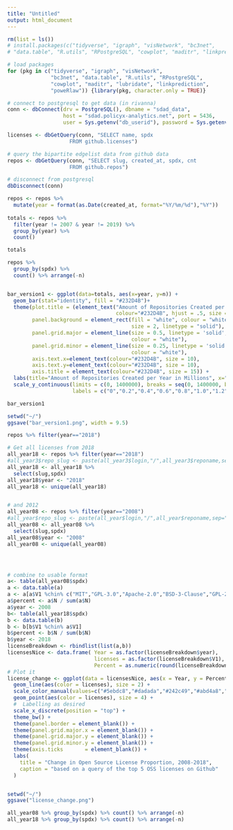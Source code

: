 ```yaml
---
title: "Untitled"
output: html_document
---
```


```r
rm(list = ls())
# install.packages(c("tidyverse", "igraph", "visNetwork", "bc3net", 
# "data.table", "R.utils", "RPostgreSQL", "cowplot", "maditr", "linkprediction", "poweRlaw"))

# load packages 
for (pkg in c("tidyverse", "igraph", "visNetwork", 
              "bc3net", "data.table", "R.utils", "RPostgreSQL",
              "cowplot", "maditr", "lubridate", "linkprediction", 
              "poweRlaw")) {library(pkg, character.only = TRUE)}

# connect to postgresql to get data (in rivanna)
conn <- dbConnect(drv = PostgreSQL(), dbname = "sdad_data", 
                  host = "sdad.policyx-analytics.net", port = 5436, 
                  user = Sys.getenv("db_userid"), password = Sys.getenv("db_pwd"))

licenses <- dbGetQuery(conn, "SELECT name, spdx 
                    FROM github.licenses")

# query the bipartite edgelist data from github data  
repos <- dbGetQuery(conn, "SELECT slug, created_at, spdx, cnt 
                    FROM github.repos")

# disconnect from postgresql
dbDisconnect(conn)
```

```r
repos <- repos %>% 
  mutate(year = format(as.Date(created_at, format="%Y/%m/%d"),"%Y")) 
  
totals <- repos %>% 
  filter(year != 2007 & year != 2019) %>%
  group_by(year) %>% 
  count() 

totals

repos %>% 
  group_by(spdx) %>% 
  count() %>% arrange(-n)



```

```r
bar_version1 <- ggplot(data=totals, aes(x=year, y=n)) +
  geom_bar(stat="identity", fill = "#232D4B")+
  theme(plot.title = (element_text("Amount of Repositories Created per Year in Millions", 
                                   colour="#232D4B", hjust = .5, size = 15)),
        panel.background = element_rect(fill = "white", colour = "white",
                                        size = 2, linetype = "solid"),
        panel.grid.major = element_line(size = 0.5, linetype = 'solid',
                                        colour = "white"),
        panel.grid.minor = element_line(size = 0.25, linetype = 'solid',
                                        colour = "white"),
        axis.text.x=element_text(colour="#232D4B", size = 10),
        axis.text.y=element_text(colour="#232D4B", size = 10),
        axis.title = element_text(colour="#232D4B", size = 15)) + 
  labs(title="Amount of Repositories Created per Year in Millions", x="Year", y = "Amount in Millions") +
  scale_y_continuous(limits = c(0, 1400000), breaks = seq(0, 1400000, by = 200000),
                     labels = c("0","0.2","0.4","0.6","0.8","1.0","1.2","1.4")) 

bar_version1

setwd("~/")
ggsave("bar_version1.png", width = 9.5)


```

```r

repos %>% filter(year=="2018")

# Get all licenses from 2018
all_year18 <- repos %>% filter(year=="2018")
#all_year3$repo_slug <- paste(all_year3$login,"/",all_year3$reponame,sep="")
all_year18 <- all_year18 %>%
  select(slug,spdx)
all_year18$year <- "2018"
all_year18 <- unique(all_year18)


# and 2012
all_year08 <- repos %>% filter(year=="2008")
#all_year$repo_slug <- paste(all_year$login,"/",all_year$reponame,sep="")
all_year08 <- all_year08 %>%
  select(slug,spdx)
all_year08$year <- "2008"
all_year08 <- unique(all_year08)




# combine to usable format
a<- table(all_year08$spdx)
a <- data.table(a)
a <- a[a$V1 %chin% c("MIT","GPL-3.0","Apache-2.0","BSD-3-Clause","GPL-2.0")]
a$percent <- a$N / sum(a$N)
a$year <- 2008
b<- table(all_year18$spdx)
b <- data.table(b)
b <- b[b$V1 %chin% a$V1]
b$percent <- b$N / sum(b$N)
b$year <- 2018
licenseBreakdown <- rbindlist(list(a,b))
licensesNice <- data.frame( Year = as.factor(licenseBreakdown$year),
                            licenses = as.factor(licenseBreakdown$V1),
                            Percent = as.numeric(round(licenseBreakdown$percent * 100,2)))
# Plot it
license_change <- ggplot(data = licensesNice, aes(x = Year, y = Percent, group = licenses)) +
  geom_line(aes(color = licenses), size = 2) +
  scale_color_manual(values=c("#5ebdc8","#dadada","#242c49","#abd4a8","#d7762c")) +
  geom_point(aes(color = licenses), size = 4) +
  #  Labelling as desired
  scale_x_discrete(position = "top") +
  theme_bw() +
  theme(panel.border = element_blank()) +
  theme(panel.grid.major.x = element_blank()) +
  theme(panel.grid.major.y = element_blank()) +
  theme(panel.grid.minor.y = element_blank()) +
  theme(axis.ticks       = element_blank()) +
  labs(
    title = "Change in Open Source License Proportion, 2008-2018",
    caption = "based on a query of the top 5 OSS licenses on Github"
  )


setwd("~/")
ggsave("license_change.png")

all_year08 %>% group_by(spdx) %>% count() %>% arrange(-n)
all_year18 %>% group_by(spdx) %>% count() %>% arrange(-n)


```
































































